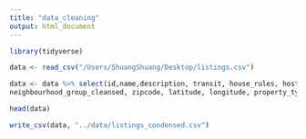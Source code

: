 ```yaml
---
title: "data_cleaning"
output: html_document
---
```

```r
library(tidyverse)
```

```r
data <- read_csv("/Users/ShuangShuang/Desktop/listings.csv")
```

```r
data <- data %>% select(id,name,description, transit, house_rules, host_since, host_is_superhost, host_listings_count, host_identity_verified, neighbourhood_cleansed, 
neighbourhood_group_cleansed, zipcode, latitude, longitude, property_type, room_type, accommodates, bathrooms, bedrooms, beds,bed_type, amenities, square_feet, price, weekly_price, cleaning_fee, minimum_nights, availability_365, number_of_reviews, instant_bookable, cancellation_policy, require_guest_phone_verification)
```

```r
head(data)
```

```r
write_csv(data, "../data/listings_condensed.csv")
```

